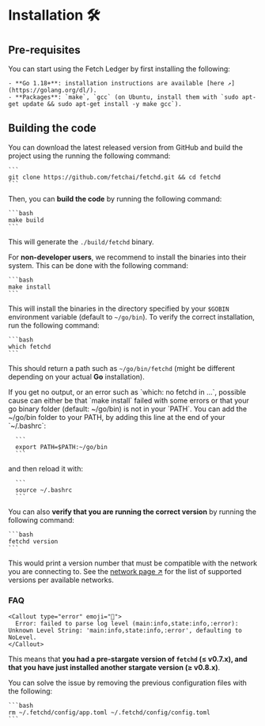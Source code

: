 
# Installation 🛠

## Pre-requisites

You can start using the Fetch Ledger by first installing the following:

    - **Go 1.18+**: installation instructions are available [here ↗️](https://golang.org/dl/).
    - **Packages**: `make`, `gcc` (on Ubuntu, install them with `sudo apt-get update && sudo apt-get install -y make gcc`).

## Building the code

You can download the latest released version from GitHub and build the project using the running the following command:

    ```
    git clone https://github.com/fetchai/fetchd.git && cd fetchd
    ```

Then, you can **build the code** by running the following command:

    ```bash
    make build
    ```

This will generate the `./build/fetchd` binary.

For **non-developer users**, we recommend to install the binaries into their system. This can be done with the following command:

    ```bash
    make install
    ```

This will install the binaries in the directory specified by your `$GOBIN` environment variable (default to `~/go/bin`). To verify the correct installation, run the following command:

    ```bash
    which fetchd
    ```

This should return a path such as `~/go/bin/fetchd` (might be different depending on your actual **Go** installation).

<Callout type="warning" emoji="⚠️">
  If you get no output, or an error such as `which: no fetchd in ...`, possible cause can either be that `make install` failed with some errors or that your go binary folder (default: ~/go/bin) is not in your `PATH`. You can add the ~/go/bin folder to your PATH, by adding this line at the end of your `~/.bashrc`:

      ```
      export PATH=$PATH:~/go/bin
      ```

  and then reload it with:

      ```
      source ~/.bashrc
      ```
</Callout>

You can also **verify that you are running the correct version** by running the following command:

    ```bash
    fetchd version
    ```

This would print a version number that must be compatible with the network you are connecting to. See the [network page ↗️](/references/ledger/active-networks) for the list of supported versions per available networks.

### FAQ

    <Callout type="error" emoji="🚫">
      Error: failed to parse log level (main:info,state:info,:error): Unknown Level String: 'main:info,state:info,:error', defaulting to NoLevel.
    </Callout>

This means that **you had a pre-stargate version of `fetchd` (≤ v0.7.x), and that you have just installed another stargate version (≥ v0.8.x)**.

You can solve the issue by removing the previous configuration files with the following:

    ```bash
    rm ~/.fetchd/config/app.toml ~/.fetchd/config/config.toml
    ```

